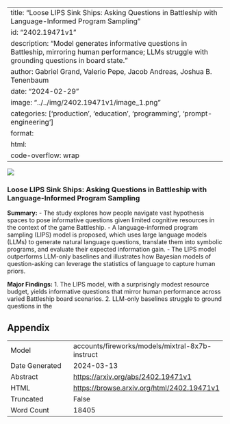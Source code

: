 
---
title: "Loose LIPS Sink Ships: Asking Questions in Battleship with Language-Informed Program Sampling"
id: "2402.19471v1"
description: "Model generates informative questions in Battleship, mirroring human performance; LLMs struggle with grounding questions in board state."
author: Gabriel Grand, Valerio Pepe, Jacob Andreas, Joshua B. Tenenbaum
date: "2024-02-29"
image: "../../img/2402.19471v1/image_1.png"
categories: ['production', 'education', 'programming', 'prompt-engineering']
format:
  html:
    code-overflow: wrap
---

![](../../img/2402.19471v1/image_1.png)

### Loose LIPS Sink Ships: Asking Questions in Battleship with Language-Informed Program Sampling

**Summary:**
- The study explores how people navigate vast hypothesis spaces to pose informative questions given limited cognitive resources in the context of the game Battleship.
- A language-informed program sampling (LIPS) model is proposed, which uses large language models (LLMs) to generate natural language questions, translate them into symbolic programs, and evaluate their expected information gain.
- The LIPS model outperforms LLM-only baselines and illustrates how Bayesian models of question-asking can leverage the statistics of language to capture human priors.

**Major Findings:**
1. The LIPS model, with a surprisingly modest resource budget, yields informative questions that mirror human performance across varied Battleship board scenarios.
2. LLM-only baselines struggle to ground questions in the

## Appendix

|          |          |
|----------|----------|
| Model     | accounts/fireworks/models/mixtral-8x7b-instruct       |
| Date Generated     | 2024-03-13       |
| Abstract | [https://arxiv.org/abs/2402.19471v1](https://arxiv.org/abs/2402.19471v1)        |
| HTML     | [https://browse.arxiv.org/html/2402.19471v1](https://browse.arxiv.org/html/2402.19471v1)       |
| Truncated       | False       |
| Word Count       | 18405       |